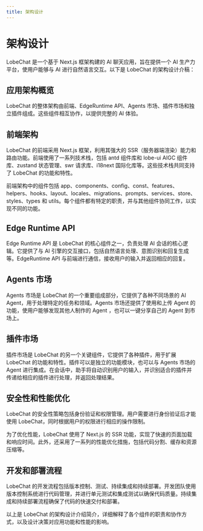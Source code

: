 ```yaml
---
title: 架构设计
---
```


# 架构设计

LobeChat 是一个基于 Next.js 框架构建的 AI 聊天应用，旨在提供一个 AI 生产力平台，使用户能够与 AI 进行自然语言交互。以下是 LobeChat 的架构设计介稿：

## 应用架构概览

LobeChat 的整体架构由前端、EdgeRuntime API、Agents 市场、插件市场和独立插件组成。这些组件相互协作，以提供完整的 AI 体验。

## 前端架构

LobeChat 的前端采用 Next.js 框架，利用其强大的 SSR（服务器端渲染）能力和路由功能。前端使用了一系列技术栈，包括 antd 组件库和 lobe-ui AIGC 组件库、zustand 状态管理、swr 请求库、i18next 国际化库等。这些技术栈共同支持了 LobeChat 的功能和特性。

前端架构中的组件包括 app、components、config、const、features、helpers、hooks、layout、locales、migrations、prompts、services、store、styles、types 和 utils。每个组件都有特定的职责，并与其他组件协同工作，以实现不同的功能。

## Edge Runtime API

Edge Runtime API 是 LobeChat 的核心组件之一，负责处理 AI 会话的核心逻辑。它提供了与 AI 引擎的交互接口，包括自然语言处理、意图识别和回复生成等。EdgeRuntime API 与前端进行通信，接收用户的输入并返回相应的回复。

## Agents 市场

Agents 市场是 LobeChat 的一个重要组成部分，它提供了各种不同场景的 AI Agent，用于处理特定的任务和领域。Agents 市场还提供了使用和上传 Agent 的功能，使用户能够发现其他人制作的 Agent ，也可以一键分享自己的 Agent 到市场上。

## 插件市场

插件市场是 LobeChat 的另一个关键组件，它提供了各种插件，用于扩展 LobeChat 的功能和特性。插件可以是独立的功能模块，也可以与 Agents 市场的 Agent 进行集成。在会话中，助手将自动识别用户的输入，并识别适合的插件并传递给相应的插件进行处理，并返回处理结果。

## 安全性和性能优化

LobeChat 的安全性策略包括身份验证和权限管理。用户需要进行身份验证后才能使用 LobeChat，同时根据用户的权限进行相应的操作限制。

为了优化性能，LobeChat 使用了 Next.js 的 SSR 功能，实现了快速的页面加载和响应时间。此外，还采用了一系列的性能优化措施，包括代码分割、缓存和资源压缩等。

## 开发和部署流程

LobeChat 的开发流程包括版本控制、测试、持续集成和持续部署。开发团队使用版本控制系统进行代码管理，并进行单元测试和集成测试以确保代码质量。持续集成和持续部署流程确保了代码的快速交付和部署。

以上是 LobeChat 的架构设计介绍简介，详细解释了各个组件的职责和协作方式，以及设计决策对应用功能和性能的影响。
